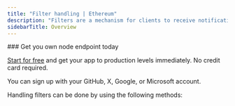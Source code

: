 ```yaml
---
title: "Filter handling | Ethereum"
description: "Filters are a mechanism for clients to receive notifications of changes to the Ethereum blockchain. The methods described in this section allow developers to retrieve the changes that happened since the filter was last polled or allow them to delete it."
sidebarTitle: Overview
---
```


<Check>
  ### Get you own node endpoint today

  [Start for free](https://console.chainstack.com/) and get your app to production levels immediately. No credit card required.

  You can sign up with your GitHub, X, Google, or Microsoft account.
</Check>

Handling filters can be done by using the following methods:

<CardGroup cols={2}>
  <Card title="eth_getFilterChanges" icon="angle-right" iconType="solid" href="/reference/ethereum-getfilterchanges" horizontal/>
  <Card title="eth_uninstallFilter" icon="angle-right" iconType="solid" href="/reference/ethereum-uninstallfilter" horizontal/>
</CardGroup>
